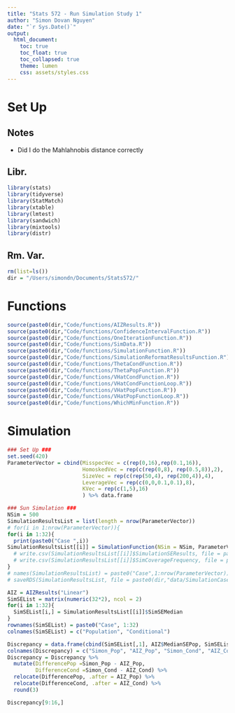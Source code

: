 ```yaml
---
title: "Stats 572 - Run Simulation Study 1"
author: "Simon Dovan Nguyen"
date: "`r Sys.Date()`"
output:
  html_document:
    toc: true
    toc_float: true
    toc_collapsed: true
    theme: lumen
    css: assets/styles.css
---
```


# Set Up
## Notes
- Did I do the Mahlahnobis distance correctly

## Libr.
```r
library(stats)
library(tidyverse)
library(StatMatch)
library(xtable)
library(lmtest)
library(sandwich)
library(mixtools)
library(distr)
```

## Rm. Var.
```r
rm(list=ls())
dir = "/Users/simondn/Documents/Stats572/"
```

# Functions
```r
source(paste0(dir,"Code/functions/AIZResults.R"))
source(paste0(dir,"Code/functions/ConfidenceIntervalFunction.R"))
source(paste0(dir,"Code/functions/OneIterationFunction.R"))
source(paste0(dir,"Code/functions/SimData.R"))
source(paste0(dir,"Code/functions/SimulationFunction.R"))
source(paste0(dir,"Code/functions/SimulationReformatResultsFunction.R"))
source(paste0(dir,"Code/functions/ThetaCondFunction.R"))
source(paste0(dir,"Code/functions/ThetaPopFunction.R"))
source(paste0(dir,"Code/functions/VHatCondFunction.R"))
source(paste0(dir,"Code/functions/VHatCondFunctionLoop.R"))
source(paste0(dir,"Code/functions/VHatPopFunction.R"))
source(paste0(dir,"Code/functions/VHatPopFunctionLoop.R"))
source(paste0(dir,"Code/functions/WhichMinFunction.R"))
```

# Simulation
```r
### Set Up ###
set.seed(420)
ParameterVector = cbind(MisspecVec = c(rep(0,16),rep(0.1,16)),                       # Delta: Misspecification Rate
                        HomoskedVec = rep(c(rep(0,8), rep(0.5,8)),2),                # Gamma: Heteroskedasticity Rate
                        SizeVec = rep(c(rep(50,4), rep(200,4)),4),                   # N: Observations
                        LeverageVec = rep(c(0,0,0.1,0.1),8),                         # rho: Mixture Leverage
                        KVec = rep(c(1,5),16)                                        # K: Parameters
                        ) %>% data.frame
```

```r
### Sun Simulation ###
NSim = 500
SimulationResultsList = list(length = nrow(ParameterVector))
# for(i in 1:nrow(ParameterVector)){
for(i in 1:32){
  print(paste0("Case ",i))
SimulationResultsList[[i]] = SimulationFunction(NSim = NSim, ParameterVector, i, type = "Linear")
  # write.csv(SimulationResultsList[[i]]$SimulationSEResults, file = paste0(dir, "data/SimulationCases/Linear/StandardErrors/Case",i,".csv"))
  # write.csv(SimulationResultsList[[i]]$SimCoverageFrequency, file = paste0(dir, "data/SimculationCases/Linear/Coverage/Case",i,".csv"))
}
# names(SimulationResultsList) = paste0("Case",1:nrow(ParameterVector))
# saveRDS(SimulationResultsList, file = paste0(dir,"data/SimulationCases/Linear/SimulationResults.rds"))
```
```r
AIZ = AIZResults("Linear")
SimSEList = matrix(numeric(32*2), ncol = 2)
for(i in 1:32){
  SimSEList[i,] = SimulationResultsList[[i]]$SimSEMedian
}
rownames(SimSEList) = paste0("Case", 1:32)
colnames(SimSEList) = c("Population", "Conditional")

Discrepancy = data.frame(cbind(SimSEList[,1], AIZ$MedianSEPop, SimSEList[,2], AIZ$MedianSECond))
colnames(Discrepancy) = c("Simon_Pop", "AIZ_Pop", "Simon_Cond", "AIZ_Cond")
Discrepancy = Discrepancy %>% 
  mutate(DifferencePop =Simon_Pop - AIZ_Pop,
         DifferenceCond =Simon_Cond - AIZ_Cond) %>%
  relocate(DifferencePop, .after = AIZ_Pop) %>%
  relocate(DifferenceCond, .after = AIZ_Cond) %>%
  round(3)

Discrepancy[9:16,]
```

